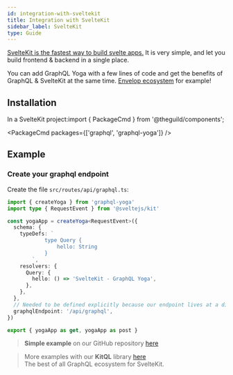 ```yaml
---
id: integration-with-sveltekit
title: Integration with SvelteKit
sidebar_label: SvelteKit
type: Guide
---
```



[SvelteKit is the fastest way to build svelte apps.](https://kit.svelte.dev/) It is very simple, and let you build frontend & backend in a single place.

You can add GraphQL Yoga with a few lines of code and get the benefits of GraphQL & SvelteKit at the same time. [Envelop ecosystem](https://www.envelop.dev) for example!

## Installation

In a SvelteKit project:import { PackageCmd } from '@theguild/components';

<PackageCmd packages={['graphql', 'graphql-yoga']} />

## Example

### Create your graphql endpoint

Create the file `src/routes/api/graphql.ts`:

```ts
import { createYoga } from 'graphql-yoga'
import type { RequestEvent } from '@sveltejs/kit'

const yogaApp = createYoga<RequestEvent>({
  schema: {
    typeDefs: `
			type Query {
				hello: String
			}
		`,
    resolvers: {
      Query: {
        hello: () => 'SvelteKit - GraphQL Yoga',
      },
    },
  },
  // Needed to be defined explicitly because our endpoint lives at a different path other than `/graphql`
  graphqlEndpoint: '/api/graphql',
})

export { yogaApp as get, yogaApp as post }
```

> **Simple example** on our GitHub repository [here](https://github.com/dotansimha/graphql-yoga/tree/v3/examples/sveltekit)

> More examples with our **KitQL** library [here](https://github.com/jycouet/kitql) <br />
> The best of all GraphQL ecosystem for SvelteKit.
